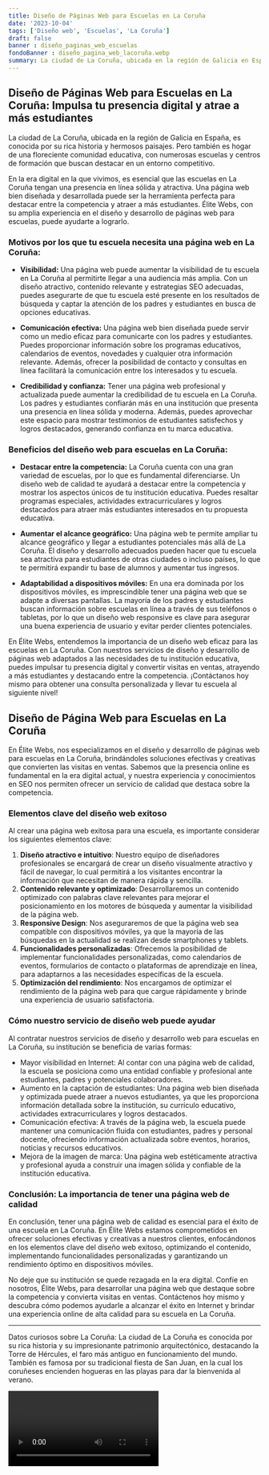 ```yaml
---
title: Diseño de Páginas Web para Escuelas en La Coruña
date: '2023-10-04'
tags: ['Diseño web', 'Escuelas', 'La Coruña']
draft: false
banner : diseño_paginas_web_escuelas
fondoBanner : diseño_pagina_web_lacoruña.webp
summary: La ciudad de La Coruña, ubicada en la región de Galicia en España, es conocida por su rica historia y hermosos paisajes. Pero también es hogar de una floreciente comunidad educativa, con numerosas escuelas y centros de formación que buscan destacar en un entorno competitivo.
---
```


## Diseño de Páginas Web para Escuelas en La Coruña: Impulsa tu presencia digital y atrae a más estudiantes

La ciudad de La Coruña, ubicada en la región de Galicia en España, es conocida por su rica historia y hermosos paisajes. Pero también es hogar de una floreciente comunidad educativa, con numerosas escuelas y centros de formación que buscan destacar en un entorno competitivo.

En la era digital en la que vivimos, es esencial que las escuelas en La Coruña tengan una presencia en línea sólida y atractiva. Una página web bien diseñada y desarrollada puede ser la herramienta perfecta para destacar entre la competencia y atraer a más estudiantes. Élite Webs, con su amplia experiencia en el diseño y desarrollo de páginas web para escuelas, puede ayudarte a lograrlo.

### Motivos por los que tu escuela necesita una página web en La Coruña:

- **Visibilidad:**
Una página web puede aumentar la visibilidad de tu escuela en La Coruña al permitirte llegar a una audiencia más amplia. Con un diseño atractivo, contenido relevante y estrategias SEO adecuadas, puedes asegurarte de que tu escuela esté presente en los resultados de búsqueda y captar la atención de los padres y estudiantes en busca de opciones educativas.

- **Comunicación efectiva:**
Una página web bien diseñada puede servir como un medio eficaz para comunicarte con los padres y estudiantes. Puedes proporcionar información sobre los programas educativos, calendarios de eventos, novedades y cualquier otra información relevante. Además, ofrecer la posibilidad de contacto y consultas en línea facilitará la comunicación entre los interesados y tu escuela.

- **Credibilidad y confianza:**
Tener una página web profesional y actualizada puede aumentar la credibilidad de tu escuela en La Coruña. Los padres y estudiantes confiarán más en una institución que presenta una presencia en línea sólida y moderna. Además, puedes aprovechar este espacio para mostrar testimonios de estudiantes satisfechos y logros destacados, generando confianza en tu marca educativa.

### Beneficios del diseño web para escuelas en La Coruña:

- **Destacar entre la competencia:**
La Coruña cuenta con una gran variedad de escuelas, por lo que es fundamental diferenciarse. Un diseño web de calidad te ayudará a destacar entre la competencia y mostrar los aspectos únicos de tu institución educativa. Puedes resaltar programas especiales, actividades extracurriculares y logros destacados para atraer más estudiantes interesados en tu propuesta educativa.

- **Aumentar el alcance geográfico:**
Una página web te permite ampliar tu alcance geográfico y llegar a estudiantes potenciales más allá de La Coruña. El diseño y desarrollo adecuados pueden hacer que tu escuela sea atractiva para estudiantes de otras ciudades o incluso países, lo que te permitirá expandir tu base de alumnos y aumentar tus ingresos.

- **Adaptabilidad a dispositivos móviles:**
En una era dominada por los dispositivos móviles, es imprescindible tener una página web que se adapte a diversas pantallas. La mayoría de los padres y estudiantes buscan información sobre escuelas en línea a través de sus teléfonos o tabletas, por lo que un diseño web responsive es clave para asegurar una buena experiencia de usuario y evitar perder clientes potenciales.

En Élite Webs, entendemos la importancia de un diseño web eficaz para las escuelas en La Coruña. Con nuestros servicios de diseño y desarrollo de páginas web adaptados a las necesidades de tu institución educativa, puedes impulsar tu presencia digital y convertir visitas en ventas, atrayendo a más estudiantes y destacando entre la competencia. ¡Contáctanos hoy mismo para obtener una consulta personalizada y llevar tu escuela al siguiente nivel!

<GifSeo />

<Cta />

## Diseño de Página Web para Escuelas en La Coruña

En Élite Webs, nos especializamos en el diseño y desarrollo de páginas web para escuelas en La Coruña, brindándoles soluciones efectivas y creativas que convierten las visitas en ventas. Sabemos que la presencia online es fundamental en la era digital actual, y nuestra experiencia y conocimientos en SEO nos permiten ofrecer un servicio de calidad que destaca sobre la competencia.

### Elementos clave del diseño web exitoso

Al crear una página web exitosa para una escuela, es importante considerar los siguientes elementos clave:

1. **Diseño atractivo e intuitivo**: Nuestro equipo de diseñadores profesionales se encargará de crear un diseño visualmente atractivo y fácil de navegar, lo cual permitirá a los visitantes encontrar la información que necesitan de manera rápida y sencilla.
2. **Contenido relevante y optimizado**: Desarrollaremos un contenido optimizado con palabras clave relevantes para mejorar el posicionamiento en los motores de búsqueda y aumentar la visibilidad de la página web.
3. **Responsive Design**: Nos aseguraremos de que la página web sea compatible con dispositivos móviles, ya que la mayoría de las búsquedas en la actualidad se realizan desde smartphones y tablets.
4. **Funcionalidades personalizadas**: Ofrecemos la posibilidad de implementar funcionalidades personalizadas, como calendarios de eventos, formularios de contacto o plataformas de aprendizaje en línea, para adaptarnos a las necesidades específicas de la escuela.
5. **Optimización del rendimiento**: Nos encargamos de optimizar el rendimiento de la página web para que cargue rápidamente y brinde una experiencia de usuario satisfactoria.

### Cómo nuestro servicio de diseño web puede ayudar

Al contratar nuestros servicios de diseño y desarrollo web para escuelas en La Coruña, su institución se beneficia de varias formas:

- Mayor visibilidad en Internet: Al contar con una página web de calidad, la escuela se posiciona como una entidad confiable y profesional ante estudiantes, padres y potenciales colaboradores.
- Aumento en la captación de estudiantes: Una página web bien diseñada y optimizada puede atraer a nuevos estudiantes, ya que les proporciona información detallada sobre la institución, su currículo educativo, actividades extracurriculares y logros destacados.
- Comunicación efectiva: A través de la página web, la escuela puede mantener una comunicación fluida con estudiantes, padres y personal docente, ofreciendo información actualizada sobre eventos, horarios, noticias y recursos educativos.
- Mejora de la imagen de marca: Una página web estéticamente atractiva y profesional ayuda a construir una imagen sólida y confiable de la institución educativa.

### Conclusión: La importancia de tener una página web de calidad

En conclusión, tener una página web de calidad es esencial para el éxito de una escuela en La Coruña. En Élite Webs estamos comprometidos en ofrecer soluciones efectivas y creativas a nuestros clientes, enfocándonos en los elementos clave del diseño web exitoso, optimizando el contenido, implementando funcionalidades personalizadas y garantizando un rendimiento óptimo en dispositivos móviles.

No deje que su institución se quede rezagada en la era digital. Confíe en nosotros, Élite Webs, para desarrollar una página web que destaque sobre la competencia y convierta visitas en ventas. Contáctenos hoy mismo y descubra cómo podemos ayudarle a alcanzar el éxito en Internet y brindar una experiencia online de alta calidad para su escuela en La Coruña.

---

Datos curiosos sobre La Coruña: La ciudad de La Coruña es conocida por su rica historia y su impresionante patrimonio arquitectónico, destacando la Torre de Hércules, el faro más antiguo en funcionamiento del mundo. También es famosa por su tradicional fiesta de San Juan, en la cual los coruñeses encienden hogueras en las playas para dar la bienvenida al verano.

<Video />

<CtaBot job='Escuelas' city='La Coruña'/>

<Gmaps query='La Coruña+españa+maps' />